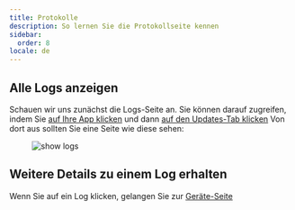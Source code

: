 ```yaml
---
title: Protokolle
description: So lernen Sie die Protokollseite kennen
sidebar:
  order: 8
locale: de
---
```


## Alle Logs anzeigen
Schauen wir uns zunächst die Logs-Seite an. Sie können darauf zugreifen, indem Sie [auf Ihre App klicken](/docs/webapp/main-page) und dann [auf den Updates-Tab klicken](/docs/webapp/main-app-page)
Von dort aus sollten Sie eine Seite wie diese sehen:

<figure><img style="margin-left: auto; margin-right: auto" src="/logswebp" alt="show logs" /><figcaption></figcaption></figure>

## Weitere Details zu einem Log erhalten

Wenn Sie auf ein Log klicken, gelangen Sie zur [Geräte-Seite](/docs/webapp/devices/)